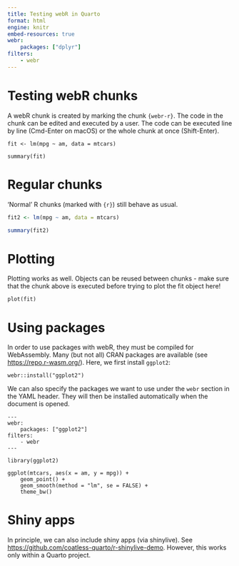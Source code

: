 ```yaml
---
title: Testing webR in Quarto
format: html
engine: knitr
embed-resources: true
webr:
    packages: ["dplyr"]
filters:
    - webr
---
```


# Testing webR chunks

A webR chunk is created by marking the chunk `{webr-r}`.
The code in the chunk can be edited and executed by a user.
The code can be executed line by line (Cmd-Enter on macOS) or the whole chunk at once (Shift-Enter). 

```webr-r
fit <- lm(mpg ~ am, data = mtcars)

summary(fit)
```

# Regular chunks

'Normal' R chunks (marked with `{r}`) still behave as usual.

```r
fit2 <- lm(mpg ~ am, data = mtcars)

summary(fit2)
```

# Plotting

Plotting works as well. 
Objects can be reused between chunks - make sure that the chunk above is executed before trying to plot the fit object here!

```webr-r
plot(fit)
```

# Using packages

In order to use packages with webR, they must be compiled for WebAssembly. 
Many (but not all) CRAN packages are available (see [https://repo.r-wasm.org/](https://repo.r-wasm.org/)). 
Here, we first install `ggplot2`: 

```webr-r
webr::install("ggplot2")
```

We can also specify the packages we want to use under the `webr` section in the YAML header. 
They will then be installed automatically when the document is opened.

```
---
webr:
    packages: ["ggplot2"]
filters:
    - webr
---
```

```webr-r
library(ggplot2)

ggplot(mtcars, aes(x = am, y = mpg)) + 
    geom_point() + 
    geom_smooth(method = "lm", se = FALSE) + 
    theme_bw()
```

# Shiny apps

In principle, we can also include shiny apps (via shinylive). See [https://github.com/coatless-quarto/r-shinylive-demo](https://github.com/coatless-quarto/r-shinylive-demo). 
However, this works only within a Quarto project. 

